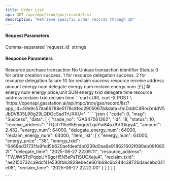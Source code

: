 ```yaml
---
title: Order List
api: GET /api/mpc/tron/gas/record/list
description: "Retrieve specific order records through ID"
---
```


#### Request Parameters
<ParamField query="ids" type="string" required>
    Comma-separated `request_id` strings
</ParamField>

#### Response Parameters
<Expandable title="object">
    <ResponseField name="trade_no" type="string">Resource purchase transaction No</ResponseField>
    <ResponseField name="id" type="string">Unique transaction identifier</ResponseField>
    <ResponseField name="status" type="string">Status: 0 for order creation success, 1 for resource delegation success, 2 for resource delegation failure 10 for reclaim success</ResponseField>
    <ResponseField name="receive_address" type="string">resource receive address</ResponseField>
    <ResponseField name="amount" type="string">amount</ResponseField>
    <ResponseField name="energy_num" type="string">energy num</ResponseField>
    <ResponseField name="delegate_energy_num" type="string">delegate energy num</ResponseField>
    <ResponseField name="reclaim_energy_num" type="string">reclaim energy num</ResponseField>
    <ResponseField name="item_list" type="string">
        子订单
        <Expandable title="object">
            <ResponseField name="energy_num" type="string">energy num</ResponseField>
            <ResponseField name="energy_price" type="string">energy price,unit SUN</ResponseField>
            <ResponseField name="energy_txid" type="string">energy txid</ResponseField>
            <ResponseField name="delegate_time" type="string">delegate time</ResponseField>
            <ResponseField name="resource_address" type="long">resource address</ResponseField>
            <ResponseField name="reclaim_txid" type="string">reclaim txid</ResponseField>
            <ResponseField name="reclaim_time" type="long">reclaim time</ResponseField>
        </Expandable>
    </ResponseField>
</Expandable>



<RequestExample>
    ```curl cURL
    curl -X POST \
    'https://openapi.gasstation.ai/api/mpc/tron/gas/record/list?app_id=49e9c57da66788e5178c8fec2905067b&data=fmDddiC4Rm2e4dV5JbDV805L99g29LQDOcSsdTrUXXU='
    ```
</RequestExample>



<ResponseExample>
    ```json
    {
        "code": 0,
        "msg": "Success",
        "data": [
    {
        "trade_no": "GAS47561362",
        "id": 18,
        "status": 10,
        "receive_address": "TQcfr115r65EnxqqVLquYw84ux9VfUkpy4",
        "amount": 2.432,
        "energy_num": 64000,
        "delegate_energy_num": 64000,
        "reclaim_energy_num": 64000,
        "item_list": [
    {
        "energy_num": 64000,
        "energy_price": "38",
        "energy_txid": "6468ed31731fa9fed5b620aefdeefdb0239d0aa6e918621602f080eb09f0802f",
        "delegate_time": "2025-06-27 22:09:11",
        "resource_address": "TWJiWSTcPqdpUY6goH5N5ePsTiSUCXejuA",
        "reclaim_txid": "ae2150732ca9dcf41e530fbb3828ebe4e601b69c6b244c39726daacebc021e08",
        "reclaim_time": "2025-06-27 22:22:00"
    }
        ]
    }
        ]
    }

    ```
</ResponseExample>